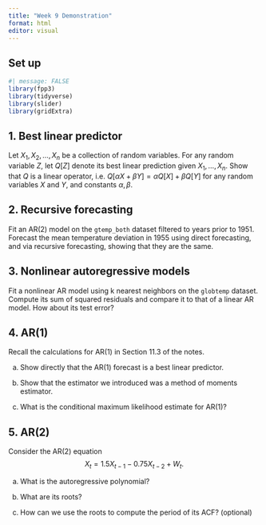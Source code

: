 ```yaml
---
title: "Week 9 Demonstration"
format: html
editor: visual
---
```


## Set up

```r
#| message: FALSE
library(fpp3)
library(tidyverse)
library(slider)
library(gridExtra)
```

## 1. Best linear predictor

Let $X_1,X_2,\ldots,X_n$ be a collection of random variables. For any random variable $Z$, let $Q[Z]$ denote its best linear prediction given $X_1,\ldots,X_n$. Show that $Q$ is a linear operator, i.e. $Q[\alpha X + \beta Y] = \alpha Q[X] + \beta Q[Y]$ for any random variables $X$ and $Y$, and constants $\alpha,\beta$.

## 2. Recursive forecasting

Fit an AR(2) model on the `gtemp_both` dataset filtered to years prior to 1951. Forecast the mean temperature deviation in 1955 using direct forecasting, and via recursive forecasting, showing that they are the same.

## 3. Nonlinear autoregressive models

Fit a nonlinear AR model using k nearest neighbors on the `globtemp` dataset. Compute its sum of squared residuals and compare it to that of a linear AR model. How about its test error?

## 4. AR(1)

Recall the calculations for AR(1) in Section 11.3 of the notes.

a.  Show directly that the AR(1) forecast is a best linear predictor.

b.  Show that the estimator we introduced was a method of moments estimator.

c.  What is the conditional maximum likelihood estimate for AR(1)?

## 5. AR(2)

Consider the AR(2) equation $$
X_t = 1.5 X_{t-1} - 0.75 X_{t-2} + W_t.
$$

a.  What is the autoregressive polynomial?

b.  What are its roots?

c.  How can we use the roots to compute the period of its ACF? (optional)
